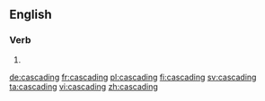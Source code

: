 ==English==

===Verb===
{{head|en}}

# {{present participle of|cascade|lang=en}}

[[de:cascading]]
[[fr:cascading]]
[[pl:cascading]]
[[fi:cascading]]
[[sv:cascading]]
[[ta:cascading]]
[[vi:cascading]]
[[zh:cascading]]